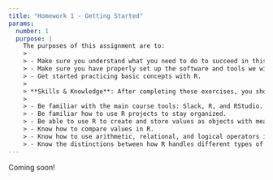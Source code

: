 ```yaml
---
title: "Homework 1 - Getting Started"
params:
  number: 1
  purpose: |
    The purposes of this assignment are to:
    >
    > - Make sure you understand what you need to do to succeed in this class
    > - Make sure you have properly set up the software and tools we will use this semester
    > - Get started practicing basic concepts with R.
    >
    > **Skills & Knowledge**: After completing these exercises, you should:
    >
    > - Be familiar with the main course tools: Slack, R, and RStudio.
    > - Be familiar how to use R projects to stay organized.
    > - Be able to use R to create and store values as objects with meaningful names.
    > - Know how to compare values in R.
    > - Know how to use arithmetic, relational, and logical operators in R.
    > - Know the distinctions between how R handles different types of data types (numbers, strings, & logicals).
---
```


Coming soon!
